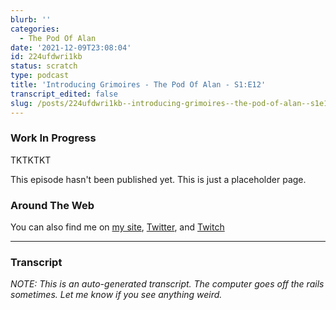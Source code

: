 ```yaml
---
blurb: ''
categories:
  - The Pod Of Alan
date: '2021-12-09T23:08:04'
id: 224ufdwri1kb
status: scratch
type: podcast
title: 'Introducing Grimoires - The Pod Of Alan - S1:E12'
transcript_edited: false
slug: /posts/224ufdwri1kb--introducing-grimoires--the-pod-of-alan--s1e12
---
```


### Work In Progress

TKTKTKT

This episode hasn't been published yet. This is just a placeholder page.


### Around The Web

You can also find me on [my site](https://www.alanwsmith.com), [Twitter](https://twitter.com/TheIdOfAlan), and [Twitch](https://www.twitch.tv/theidofalan)


---

### Transcript

_NOTE: This is an auto-generated transcript. The computer goes off the rails sometimes. Let me know if you see anything weird._

